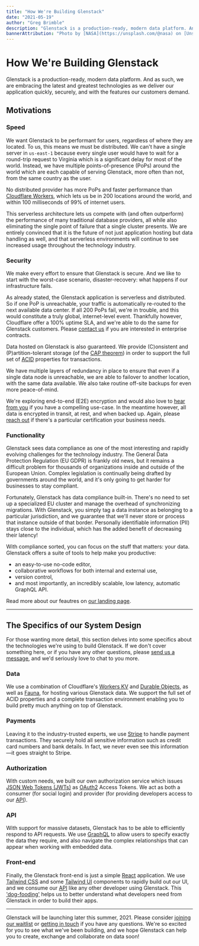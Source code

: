 ```yaml
---
title: "How We're Building Glenstack"
date: "2021-05-19"
author: "Greg Brimble"
description: "Glenstack is a production-ready, modern data platform. And as such, we are embracing the latest and greatest technologies as we deliver our application quickly, securely, and with the features our customers demand."
bannerAttribution: "Photo by [NASA](https://unsplash.com/@nasa) on [Unsplash](https://unsplash.com/)."
---
```



# How We're Building Glenstack

Glenstack is a production-ready, modern data platform. And as such, we are embracing the latest and greatest technologies as we deliver our application quickly, securely, and with the features our customers demand.

## Motivations

### Speed

We want Glenstack to be performant for users, regardless of where they are located. To us, this means we must be distributed. We can't have a single server in `us-east-1` because every single user would have to wait for a round-trip request to Virginia which is a significant delay for most of the world. Instead, we have multiple points-of-presence (PoPs) around the world which are each capable of serving Glenstack, more often than not, from the same country as the user.

No distributed provider has more PoPs and faster performance than [Cloudflare Workers](https://workers.cloudflare.com/), which lets us be in 200 locations around the world, and within 100 milliseconds of 99% of internet users.

<Latency />

This serverless architecture lets us compete with (and often outperform) the performance of many traditional database providers, all while also eliminating the single point of failure that a single cluster presents. We are entirely convinced that it is the future of not just application hosting but data handling as well, and that serverless environments will continue to see increased usage throughout the technology industry.

### Security

We make every effort to ensure that Glenstack is secure. And we like to start with the worst-case scenario, disaster-recovery: what happens if our infrastructure fails.

As already stated, the Glenstack application is serverless and distributed. So if one PoP is unreachable, your traffic is automatically re-routed to the next available data center. If all 200 PoPs fail, we're in trouble, and this would constitute a truly global, internet-level event. Thankfully however, Cloudflare offer a 100% uptime SLA, and we're able to do the same for Glenstack customers. Please [contact us](https://glenstack.com/contact) if you are interested in enterprise contracts.

Data hosted on Glenstack is also guaranteed. We provide (C)onsistent and (P)artition-tolerant storage (of the [CAP theorem](https://en.wikipedia.org/wiki/CAP_theorem)) in order to support the full set of [ACID](https://en.wikipedia.org/wiki/ACID) properties for transactions.

We have multiple layers of redundancy in place to ensure that even if a single data node is unreachable, we are able to failover to another location, with the same data available. We also take routine off-site backups for even more peace-of-mind.

We're exploring end-to-end (E2E) encryption and would also love to [hear from you](https://glenstack.com/contact) if you have a compelling use-case. In the meantime however, all data is encrypted in transit, at rest, and when backed up. Again, please [reach out](https://glenstack.com/contact) if there's a particular certification your business needs.

### Functionality

Glenstack sees data compliance as one of the most interesting and rapidly evolving challenges for the technology industry. The General Data Protection Regulation (EU GDPR) is frankly old news, but it remains a difficult problem for thousands of organizations inside and outside of the European Union. Complex legislation is continually being drafted by governments around the world, and it's only going to get harder for businesses to stay compliant.

Fortunately, Glenstack has data compliance built-in. There's no need to set up a specialized EU cluster and manage the overhead of synchronizing migrations. With Glenstack, you simply tag a data instance as belonging to a particular jurisdiction, and we guarantee that we'll never store or process that instance outside of that border. Personally identifiable information (PII) stays close to the individual, which has the added benefit of decreasing their latency!

With compliance sorted, you can focus on the stuff that matters: your data. Glenstack offers a suite of tools to help make you productive:

- an easy-to-use no-code editor,
- collaborative workflows for both internal and external use,
- version control,
- and most importantly, an incredibly scalable, low latency, automatic GraphQL API.

Read more about our feautres on [our landing page](https://glenstack.com/#features).

---

## The Specifics of our System Design

For those wanting more detail, this section delves into some specifics about the technologies we're using to build Glenstack. If we don't cover something here, or if you have any other questions, please [send us a message](https://glenstack.com/contact), and we'd seriously love to chat to you more.

### Data

We use a combination of Cloudflare's [Workers KV](https://www.cloudflare.com/en-gb/products/workers-kv/) and [Durable Objects](https://blog.cloudflare.com/introducing-workers-durable-objects/), as well as [Fauna](https://fauna.com/), for hosting various Glenstack data. We support the full set of ACID properties and a complete transaction environment enabling you to build pretty much anything on top of Glenstack.

### Payments

Leaving it to the industry-trusted experts, we use [Stripe](https://stripe.com/en-gb) to handle payment transactions. They securely hold all sensitive information such as credit card numbers and bank details. In fact, we never even see this information—it goes straight to Stripe.

### Authorization

With custom needs, we built our own authorization service which issues [JSON Web Tokens (JWTs)](https://datatracker.ietf.org/doc/html/rfc7519) as [OAuth2](https://datatracker.ietf.org/doc/html/rfc6749) Access Tokens. We act as both a consumer (for social login) and provider (for providing developers access to our [API](#API)).

### API

With support for massive datasets, Glenstack has to be able to efficiently respond to API requests. We use [GraphQL](https://spec.graphql.org/June2018/) to allow users to specify exactly the data they require, and also navigate the complex relationships that can appear when working with embedded data.

### Front-end

Finally, the Glenstack front-end is just a simple [React](https://reactjs.org/) application. We use [Tailwind CSS](https://tailwindcss.com/) and some [Tailwind UI](https://tailwindui.com/) components to rapidly build out our UI, and we consume our [API](#API) like any other developer using Glenstack. This ['dog-fooding'](https://en.wikipedia.org/wiki/Eating_your_own_dog_food) helps us to better understand what developers need from Glenstack in order to build their apps.

---

Glenstack will be launching later this summer, 2021. Please consider [joining our waitlist](https://glenstack.com/waitlist) or [getting in touch](https://glenstack.com/contact) if you have any questions. We're so excited for you to see what we've been building, and we hope Glenstack can help you to create, exchange and collaborate on data soon!
